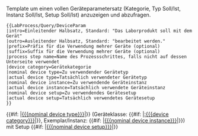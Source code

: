 <noinclude>Template um einen vollen Geräteparametersatz (Kategorie, Typ Soll/Ist, Instanz Soll/Ist, Setup Soll/Ist) anzuzeigen und abzufragen.
<pre>
{{LabProcess/Query/DeviceParam
|intro=Einleitender Halbsatz, Standard: "Das Laborprodukt soll mit dem Gerät"
|outro=Ausleitender Halbsatz, Standard: "bearbeitet werden."
|prefix=Präfix für die Verwendung mehrer Geräte (optional)
|suffix=Suffix für die Verwendung mehrer Geräte (optional)
|process step name=Name des Prozessschrittes, falls nicht auf dessen Unterseite verwendet
|device category=Gerätekategorie
|nominal device type=Zu verwendender Gerätetyp
|actual device type=Tatsächlich verwendeter Gerätetyp
|nominal device instance=Zu verwendende Geräteinstanz
|actual device instance=Tatsächlich verwendete Geräteinstanz
|nominal device setup=Zu verwendendes Gerätesetup
|actual device setup=Tatsächlich verwendetes Gerätesetup
}}
</pre>
</noinclude><includeonly><!--

-->{{{intro|Das Laborprodukt soll mit dem Werkzeug}}}  
{{#if: {{{nominal device type|}}}|[[{{{nominal device type}}}]]|{{Message/NotDefined}}}} 
(Geräteklasse: {{#if: {{{device category|}}}|[[:{{{device category}}}]]|{{Message/NotDefined}}}}, Exemplar/Instanz: 
{{#if: {{{nominal device instance|}}}|[[{{{nominal device instance}}}]]|{{Message/NotDefined}}}}) mit Setup 
{{#if: {{{nominal device setup|}}}|[[{{{nominal device setup}}}]]|{{Message/NotDefined}}}}
{{{outro|vereinzelt werden.}}}
{{LabProcess/Query/GenericParam
|process step name={{{process step name|}}}
|parameter name={{{prefix|}}} Gerät {{{suffix|}}}
|exists intro msg=Als Gerät wurde verwendet: 
|exists outro msg=.
|exists not msg=Das benutzte Gerät muss noch dokumentiert werden.}}
{{LabProcess/Query/GenericParam
|process step name={{{process step name|}}}
|parameter name={{{prefix|}}} Gerätesetup {{{suffix|}}}
|exists intro msg=Als Gerätesetup wurde verwendet: 
|exists outro msg=.
|exists not msg=Das benutzte Gerätesetup ist nicht dokumentiert.}}<!--

--></includeonly>